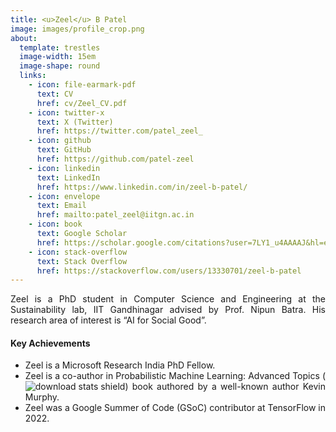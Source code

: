 ```yaml
---
title: <u>Zeel</u> B Patel
image: images/profile_crop.png
about:
  template: trestles
  image-width: 15em
  image-shape: round
  links:
    - icon: file-earmark-pdf
      text: CV
      href: cv/Zeel_CV.pdf
    - icon: twitter-x
      text: X (Twitter)
      href: https://twitter.com/patel_zeel_
    - icon: github
      text: GitHub
      href: https://github.com/patel-zeel
    - icon: linkedin
      text: LinkedIn
      href: https://www.linkedin.com/in/zeel-b-patel/
    - icon: envelope
      text: Email
      href: mailto:patel_zeel@iitgn.ac.in
    - icon: book
      text: Google Scholar
      href: https://scholar.google.com/citations?user=7LY1_u4AAAAJ&hl=en
    - icon: stack-overflow
      text: Stack Overflow
      href: https://stackoverflow.com/users/13330701/zeel-b-patel
---
```


<div style="text-align: justify">
Zeel is a PhD student in Computer Science and Engineering at the <a style="text-decoration:none" href="https://nipunbatra.github.io/lab/">Sustainability lab</a>, <a style="text-decoration:none" href="https://www.iitgn.ac.in/">IIT Gandhinagar</a> advised by Prof. <a style="text-decoration:none" href="https://nipunbatra.github.io">Nipun Batra</a>. His research area of interest is "AI for Social Good".

#### Key Achievements
* Zeel is a <a style="text-decoration:none" href="https://www.microsoft.com/en-us/research/lab/microsoft-research-india/">Microsoft Research India</a> PhD Fellow.
* Zeel is a co-author in <a style="text-decoration:none" href="https://probml.github.io/pml-book/book2.html">Probabilistic Machine Learning: Advanced Topics</a> (<img src="https://img.shields.io/github/downloads/probml/pml2-book/total" alt="download stats shield">) book authored by a well-known author <a style="text-decoration:none" href="https://www.cs.ubc.ca/~murphyk/">Kevin Murphy</a>. 
* Zeel was a Google Summer of Code (GSoC) contributor at TensorFlow in 2022.

</div>
